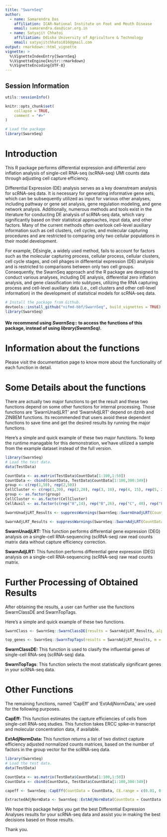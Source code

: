 ---
title: "SwarnSeq"
author:
  - name: Samarendra Das
    affiliation: ICAR-National Institute on Foot and Mouth Disease
    email: samarendra.das@icar.org.in
  - name: Satyajit Chhatoi
    affiliation: Odisha University of Agriculture & Technology
    email: satyajitchhatoi016@gmail.com
output: rmarkdown::html_vignette
vignette: >
  %\VignetteIndexEntry{SwarnSeq}
  %\VignetteEngine{knitr::rmarkdown}
  %\VignetteEncoding{UTF-8}
---

## Session Information

```{r sessionInfo}
utils::sessionInfo()
```

```{r, include = FALSE}
knitr::opts_chunk$set(
    collapse = TRUE,
    comment = "#>"
)
```

```{r, Load_Package, include = FALSE}
# Load the package
library(SwarnSeq)
```

# Introduction

This R package performs differential expression and differential zero inflation analysis of single-cell RNA-seq (scRNA-seq) UMI counts data through adjusting cell capture efficiency.

Differential Expression (DE) analysis serves as a key downstream analysis for scRNA-seq data. It is necessary for generating informative gene sets, which can be subsequently utilized as input for various other analyses, including pathway or gene set analysis, gene regulation modeling, and gene network analysis. Additionally, numerous methods and tools exist in the literature for conducting DE analysis of scRNA-seq data, which vary significantly based on their statistical approaches, input data, and other factors. Many of the current methods often overlook cell-level auxiliary information such as cell clusters, cell cycles, and molecular capturing procedures and are restricted to comparing only two cellular populations in their model development.

For example, DEsingle, a widely used method, fails to account for factors such as the molecular capturing process, cellular process, cellular clusters, cell cycle stages, and cell phages in differential expression (DE) analysis and is restricted to comparisons between only two cell groups. Consequently, the SwarnSeq approach and the R package are designed to conduct various analyses, including DE analysis, differential zero inflation analysis, and gene classification into subtypes, utilizing the RNA capturing process and cell-level auxiliary data (i.e., cell clusters and other cell-level information) in the development of statistical models for scRNA-seq data.

```{r, Install_SwarnSeq, eval = FALSE}
# Install the package from Github.
devtools::install_github("nifmd-bbf/SwarnSeq", build_vignettes = TRUE)
library(SwarnSeq)
```

#### We recommend using ***SwarnSeq::***<Function> to access the functions of this package, instead of using ***library(SwarnSeq)***.

# Information about the functions

Please visit the documentation page to know more about the functionality of each function in detail.

# Some Details about the functions

There are actually two major functions to get the result and these two functions depend on some other functions for internal processing. Those functions are 'SwarnUnadjLRT' and 'SwarnAdjLRT' depend on dzinb and ZINBEM functions. Its recommended that users avoid these dependent functions to save time and get the desired results by running the major functions.

Here's a simple and quick example of these two major functions.
To keep the runtime managable for this demonstration, we'have utilized a sample from the example dataset instead of the full version.

```{r}
library(SwarnSeq)
# Load the test data.
data(TestData)

CountData <- as.matrix(TestData$CountData[1:100,1:50])
CountData <- cbind(CountData, TestData$CountData[1:100,300:349])
group <- c(rep(1,50), rep(2,50))
CellCluster <- c(rep(1,30), rep(2,20), rep(3, 10), rep(4, 15), rep(5, 25))
group <- as.factor(group)
CellCluster <- as.factor(CellCluster)
CellAuxil <- as.factor(c(rep("A",14), rep("B",26), rep("C", 40), rep("E", 20)))  # Optional

SwarnUnadjLRT_Results <- suppressWarnings(SwarnSeq::SwarnUnadjLRT(CountData = CountData, norm.method = "DEseq.norm", group = group, CellCluster = CellCluster, CellAuxil = CellAuxil))

SwarnAdjLRT_Results <- suppressWarnings(SwarnSeq::SwarnAdjLRT(CountData = CountData, norm.method = "DEseq.norm", group = group, CellCluster = CellCluster, CellAuxil = CellAuxil))
```

**SwarnUnadjLRT:** This function performs differential gene expression (DEG) analysis on a single-cell RNA-sequencing (scRNA-seq) raw read counts matrix data without capture efficiency correction.

**SwarnAdjLRT:** This function performs differential gene expression (DEG) analysis on a single-cell RNA-sequencing (scRNA-seq) raw read counts matrix.

# Further Processing of Obtained Results

After obtaining the results, a user can further use the functions SwarnClassDE and SwarnTopTags.

Here's a simple and quick example of these two functions.

```{r}
SwarnClass <- SwarnSeq::SwarnClassDE(results = SwarnAdjLRT_Results, alpha = 0.01)

top_genes <- SwarnSeq::SwarnTopTags(results = SwarnAdjLRT_Results, m = 50)
```

**SwarnClassDE:** This function is used to clasify the influential genes of single-cell RNA-seq (scRNA-seq) data.

**SwarnTopTags**: This function selects the most statistically significant genes in your scRNA-seq data.

# Other Functions

The remaining functions, named 'CapEff' and 'ExtAdjNormData,' are used for the following purposes.

**CapEff:** This function estimates the capture efficiencies of cells from single-cell RNA-seq studies. This function takes ERCC spike-in transcript and molecular concentration data, if available.

**ExtAdjNormData:** This function returns a list of two distinct capture efficiency adjusted normalized counts matrices, based on the number of factors in the group vector for the scRNA-seq data.

```{r}
library(SwarnSeq)
# Load the test data.
data(TestData)

CountData <- as.matrix(TestData$CountData[1:100,1:50])
CountData <- cbind(CountData, TestData$CountData[1:100,300:349])

capeff <- SwarnSeq::CapEff(CountData = CountData, CE.range = c(0.01, 0.05), RNAspike.use = FALSE, method = "")

ExtractedAdjNormData <- SwarnSeq::ExtAdjNormData(CountData = CountData, norm.method = "DEseq.norm", group = group, RNAspike.use = FALSE, CE.range = c(0.01, 0.5))
```

We hope this package helps you get the best Differential Expression Analyses results for your scRNA-seq data and assist you in making the best decisions based on those results.

Thank you.
